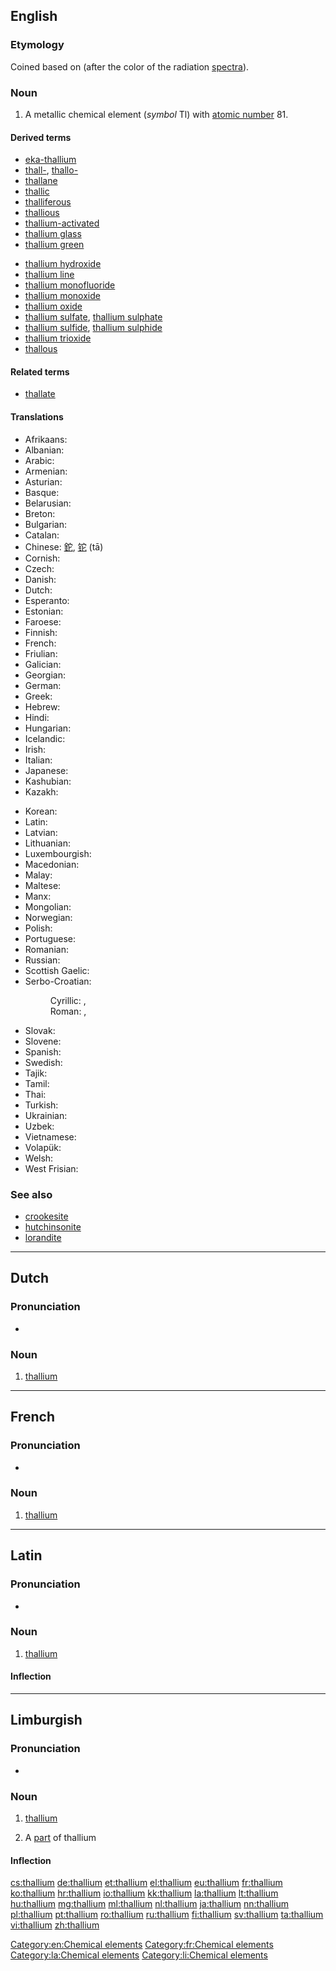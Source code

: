 {{also|Thallium}}
==English==
{{elements|Tl|mercury|Hg|lead|Pb}}

===Etymology===
Coined based on {{etyl|grc|en}} {{term|θαλλός||green branch|lang=grc|tr=thallos}} (after the color of the radiation [[spectra]]).

===Noun===
{{en-noun|-}}
{{wikipedia}}

# A metallic chemical element (''symbol'' Tl) with [[atomic number]] 81.

====Derived terms====
{{top2}}
* [[eka-thallium]]
* [[thall-]], [[thallo-]]
* [[thallane]]
* [[thallic]]
* [[thalliferous]]
* [[thallious]]
* [[thallium-activated]]
* [[thallium glass]]
* [[thallium green]]
{{mid2}}
* [[thallium hydroxide]]
* [[thallium line]]
* [[thallium monofluoride]]
* [[thallium monoxide]]
* [[thallium oxide]]
* [[thallium sulfate]], [[thallium sulphate]]
* [[thallium sulfide]], [[thallium sulphide]]
* [[thallium trioxide]]
* [[thallous]]
{{bottom}}

====Related terms====
* [[thallate]]

====Translations====
{{trans-top|chemical element}}
* Afrikaans: {{t|af|tallium}}
* Albanian: {{t|sq|talium}}
* Arabic: {{t|ar|ثاليوم|m|tr=θályum}}
* Armenian: {{t|hy|թալիում|tr=tʿalium}}
* Asturian: {{t|ast|taliu|m}}
* Basque: {{t|eu|talioa}}
* Belarusian: {{t|be|талiй|m|tr=tálij}}
* Breton: {{t|br|taliom}}
* Bulgarian: {{t|bg|таллий|m|tr=tállij}}
* Catalan: {{t|ca|tal·li}}
* Chinese: [[鉈]], [[铊]] (tā)
* Cornish: {{t|kw|thalyum}}
* Czech: {{t+|cs|thallium}}
* Danish: {{t|da|thallium}}
* Dutch: {{t+|nl|thallium|n}}
* Esperanto: {{t|eo|talio}}
* Estonian: {{t|et|tallium}}
* Faroese: {{t|fo|thallium}}
* Finnish: {{t+|fi|tallium}}
* French: {{t+|fr|thallium|m}}
* Friulian: {{t|fur|tali}}
* Galician: {{t+|gl|talio}}
* Georgian: {{t|ka|თალიუმი|tr=taliumi}}
* German: {{t+|de|Thallium|n}}
* Greek: {{t+|el|θάλλιο|n|tr=thállio}}
* Hebrew: {{t+|he|תליום|tr=tályum}}
* Hindi: {{t|hi|सिक्ष्यातु|tr=sikshyaatu|sc=Deva}}
* Hungarian: {{t+|hu|tallium}}
* Icelandic: {{t+|is|þallín}}
* Irish: {{t|ga|tailliam}}
* Italian: {{t+|it|tallio|m}}
* Japanese: {{t+|ja|タリウム|tr=tariumu}}
* Kashubian: {{t|csb|tôl}}
* Kazakh: {{t|kk|таллий|tr=tallii|sc=Cyrl}}
{{trans-mid}}
* Korean: {{t+|ko|탈륨|tr=tallyum|sc=Hang}}
* Latin: {{t+|la|thallium}}
* Latvian: {{t|lv|tallijs}}
* Lithuanian: {{t+|lt|talis}}
* Luxembourgish: {{t|lb|Thallium}}
* Macedonian: {{t|mk|талиум|tr=tálium}}
* Malay: {{t|ms|talium}}
* Maltese: {{t|mt|tallju}}
* Manx: {{t|gv|thallium}}
* Mongolian: {{t|mn|талли|tr=talli}}
* Norwegian: {{t|no|thallium}}
* Polish: {{t+|pl|tal|m}}
* Portuguese: {{t+|pt|tálio|m}}
* Romanian: {{t+|ro|taliu|n}}
* Russian: {{t+|ru|таллий|m|tr=tállij}}
* Scottish Gaelic: {{t|gd|tailliam}}
* Serbo-Croatian:
*: Cyrillic: {{t|sh|талиjум|m}}, {{t|sh|талиj|m}}
*: Roman: {{t|sh|talijum}}, {{t|sh|talij}}
* Slovak: {{t|sk|tálium}}
* Slovene: {{t+|sl|talij}}
* Spanish: {{t+|es|talio|m}}
* Swedish: {{t+|sv|tallium}}
* Tajik: {{t|tg|talli'|sc=Latn}}
* Tamil: {{t|ta|தல்லியம்|tr=talliyam}}
* Thai: {{t|th|แทลเลียม|tr=taenliam}}
* Turkish: {{t+|tr|talyum}}
* Ukrainian: {{t|uk|талiй|m|tr=tálij}}
* Uzbek: {{t|uz|таллий|tr=talliy|sc=Cyrl}}
* Vietnamese: {{t+|vi|tali}}
* Volapük: {{t+|vo|talin}}
* Welsh: {{t+|cy|thaliwm}}
* West Frisian: {{t|fy|thallium}}
{{trans-bottom}}

===See also===
* [[crookesite]]
* [[hutchinsonite]]
* [[lorandite]]

[[Category:en:Chemical elements]]

----

==Dutch==
{{wikipedia|lang=nl}}
{{elements|Tl|kwik|Hg|lood|Pb|lang=nl}}

===Pronunciation===
* {{audio|Nl-thallium.ogg|Audio|lang=nl}}

===Noun===
{{nl-noun|n|-|-}}

# [[#English|thallium]]

----

==French==
{{wikipedia|lang=fr}}

===Pronunciation===
* {{IPA|lang=fr|/ta.ljɔm/}}

===Noun===
{{fr-noun|m|-}}

# [[#English|thallium]]

[[Category:fr:Chemical elements]]

----

==Latin==
{{wikipedia|lang=la}}

===Pronunciation===
* {{la-pronunc|thallium}}

===Noun===
{{la-noun|thallium|thallii|thalliī|n|second}}

# [[#English|thallium]]

====Inflection====
{{la-decl-2nd-N|thalli}}

[[Category:la:Chemical elements]]

----

==Limburgish==

===Pronunciation===
* {{IPA|[ˈðɑ˦ʎɔ˧m]|lang=li}}

===Noun===
{{li-noun|g=n}}

# {{context|uncountable|lang=li}} [[thallium#English|thallium]]
# A [[part]] of thallium

====Inflection====
{{li-decl-noun-um|thalli}}

[[Category:li:Chemical elements]]

[[cs:thallium]]
[[de:thallium]]
[[et:thallium]]
[[el:thallium]]
[[eu:thallium]]
[[fr:thallium]]
[[ko:thallium]]
[[hr:thallium]]
[[io:thallium]]
[[kk:thallium]]
[[la:thallium]]
[[lt:thallium]]
[[hu:thallium]]
[[mg:thallium]]
[[ml:thallium]]
[[nl:thallium]]
[[ja:thallium]]
[[nn:thallium]]
[[pl:thallium]]
[[pt:thallium]]
[[ro:thallium]]
[[ru:thallium]]
[[fi:thallium]]
[[sv:thallium]]
[[ta:thallium]]
[[vi:thallium]]
[[zh:thallium]]